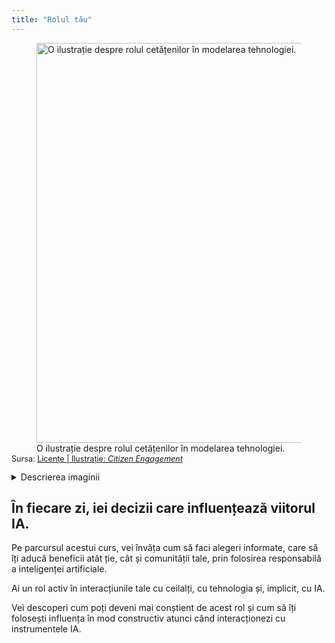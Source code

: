```yaml
---
title: "Rolul tău"
---
```



![O ilustrație despre rolul cetățenilor în modelarea tehnologiei.](/modul1/capitol1/images/citizen-engagement-ro.png){fig-align="left" width="640"}

<div class="text-left" style="font-size: 0.9em; margin-top: -1em;">
Sursa: [Licențe | Ilustrație: *Citizen Engagement*](/licente.qmd#sec-ilustratii)
</div>

<details>
  <summary>Descrierea imaginii</summary>
  <p>Ilustrația prezintă o aplicație ce permite cetățenilor să ofere feedback cu privire la un sistem de transport comunitar.</p>
</details>
## În fiecare zi, iei decizii care influențează viitorul IA.

Pe parcursul acestui curs, vei învăța cum să faci alegeri informate, care să îți aducă beneficii atât ție, cât și comunității tale, prin folosirea responsabilă a inteligenței artificiale.

Ai un rol activ în interacțiunile tale cu ceilalți, cu tehnologia și, implicit, cu IA.

Vei descoperi cum poți deveni mai conștient de acest rol și cum să îți folosești influența în mod constructiv atunci când interacționezi cu instrumentele IA.
